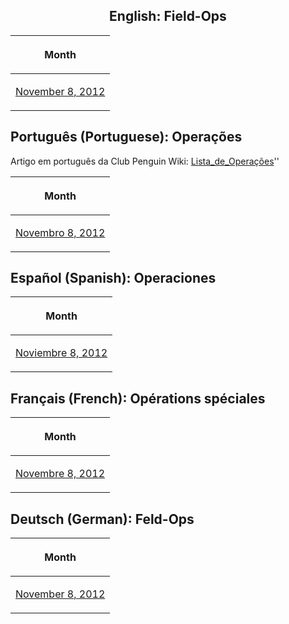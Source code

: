 {{NeedSWFs}}
{{CPW|Field-Op}}

<center>

==English: Field-Ops==

{|class="wikitable" border="1"
!Month
|-
|[[Media:OperationBlackOutPrePlayV2ContentEnClose_upsField_ops.swf|November 8, 2012]]
|}
</center>

==Português (Portuguese): Operações==
Artigo em português da Club Penguin Wiki: <span class="plainlinks">[http://pt.clubpenguinwiki.info/wiki/Operações Lista_de_Operações]</span>''

<center>
{|class="wikitable" border="1"
!Month
|-
|[[Media:OperationBlackOutPrePlayV2ContentPtClose_upsField_ops.swf|Novembro 8, 2012]]
|}
</center>

==Español (Spanish): Operaciones==

<center>
{|class="wikitable" border="1"
!Month
|-
|[[Media:OperationBlackOutPrePlayV2ContentEsClose_upsField_ops.swf|Noviembre 8, 2012]]
|}
</center>

==Français (French): Opérations spéciales==

<center>
{|class="wikitable" border="1"
!Month
|-
|[[Media:OperationBlackOutPrePlayV2ContentFrClose_upsField_ops.swf|Novembre 8, 2012]]
|}
</center>

==Deutsch (German): Feld-Ops==

<center>
{|class="wikitable" border="1"
!Month
|-
|[[Media:OperationBlackOutPrePlayV2ContentDeClose_upsField_ops.swf|November 8, 2012]]
|}